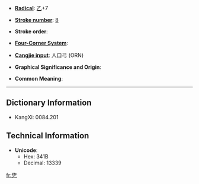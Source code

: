 * '''[[Index:Chinese radical| Radical]]''': [[Index:Chinese radical/乙|乙]]+7

* '''[[Index:Chinese total strokes|Stroke number]]''': [[Index:Chinese total strokes/8|8]]

* '''Stroke order''': 

* '''[[Index:Chinese four corner|Four-Corner System]]''': 

* '''[[Index:Chinese Cangjie|Cangjie input]]''': 人口弓 (ORN)

* '''Graphical Significance and Origin''': 

* '''Common Meaning''': 

----

== Dictionary Information ==

* KangXi: 0084.201

== Technical Information ==

* '''Unicode''':
** Hex: 341B
** Decimal: 13339

[[fr:㐛]]
